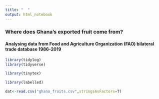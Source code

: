 ```yaml
---
title: "  "
output: html_notebook
---
```


### Where does Ghana's exported fruit come from?

#### Analysing data from Food and Agriculture Organization (FAO) bilateral trade database 1986-2019

```r
library(tidylog)
library(tidyverse)

library(tinytex)

library(labelled)
```

```r
dat<-read.csv("ghana_fruits.csv",stringsAsFactors=T)

```

```r

```
